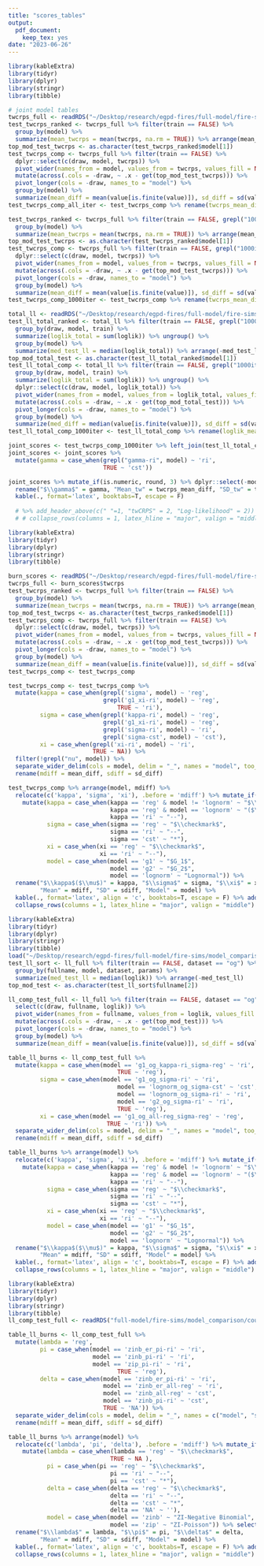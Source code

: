 ```yaml
---
title: "scores_tables"
output: 
  pdf_document: 
    keep_tex: yes
date: "2023-06-26"
---
```


```r
library(kableExtra)
library(tidyr)
library(dplyr)
library(stringr)
library(tibble)

# joint model tables
twcrps_full <- readRDS("~/Desktop/research/egpd-fires/full-model/fire-sims/model_comparison/joint_twcrps.RDS")
test_twcrps_ranked <- twcrps_full %>% filter(train == FALSE) %>% 
  group_by(model) %>% 
  summarize(mean_twcrps = mean(twcrps, na.rm = TRUE)) %>% arrange(mean_twcrps)
top_mod_test_twcrps <- as.character(test_twcrps_ranked$model[1])
test_twcrps_comp <- twcrps_full %>% filter(train == FALSE) %>% 
  dplyr::select(c(draw, model, twcrps)) %>% 
  pivot_wider(names_from = model, values_from = twcrps, values_fill = NA) %>% 
  mutate(across(.cols = -draw, ~ .x - get(top_mod_test_twcrps))) %>% 
  pivot_longer(cols = -draw, names_to = "model") %>%
  group_by(model) %>%
  summarize(mean_diff = mean(value[is.finite(value)]), sd_diff = sd(value[is.finite(value)])) %>% arrange(mean_diff)
test_twcrps_comp_all_iter <- test_twcrps_comp %>% rename(twcrps_mean_diff = mean_diff, twcrps_sd_diff = sd_diff)

test_twcrps_ranked <- twcrps_full %>% filter(train == FALSE, grepl("1000iter", model)) %>% 
  group_by(model) %>% 
  summarize(mean_twcrps = mean(twcrps, na.rm = TRUE)) %>% arrange(mean_twcrps)
top_mod_test_twcrps <- as.character(test_twcrps_ranked$model[1])
test_twcrps_comp <- twcrps_full %>% filter(train == FALSE, grepl("1000iter", model)) %>% 
  dplyr::select(c(draw, model, twcrps)) %>% 
  pivot_wider(names_from = model, values_from = twcrps, values_fill = NA) %>% 
  mutate(across(.cols = -draw, ~ .x - get(top_mod_test_twcrps))) %>% 
  pivot_longer(cols = -draw, names_to = "model") %>%
  group_by(model) %>%
  summarize(mean_diff = mean(value[is.finite(value)]), sd_diff = sd(value[is.finite(value)])) %>% arrange(mean_diff)
test_twcrps_comp_1000iter <- test_twcrps_comp %>% rename(twcrps_mean_diff = mean_diff, twcrps_sd_diff = sd_diff)

total_ll <- readRDS("~/Desktop/research/egpd-fires/full-model/fire-sims/model_comparison/joint_loglik.RDS")$total_ll
test_ll_total_ranked <- total_ll %>% filter(train == FALSE, grepl("1000iter", model)) %>% 
  group_by(draw, model, train) %>%
  summarize(loglik_total = sum(loglik)) %>% ungroup() %>%
  group_by(model) %>% 
  summarize(med_test_ll = median(loglik_total)) %>% arrange(-med_test_ll)
top_mod_total_test <- as.character(test_ll_total_ranked$model[1])
test_ll_total_comp <- total_ll %>% filter(train == FALSE, grepl("1000iter", model)) %>% 
  group_by(draw, model, train) %>%
  summarize(loglik_total = sum(loglik)) %>% ungroup() %>%
  dplyr::select(c(draw, model, loglik_total)) %>% 
  pivot_wider(names_from = model, values_from = loglik_total, values_fill = NA) %>% 
  mutate(across(.cols = -draw, ~ .x - get(top_mod_total_test))) %>% 
  pivot_longer(cols = -draw, names_to = "model") %>%
  group_by(model) %>%
  summarize(med_diff = median(value[is.finite(value)]), sd_diff = sd(value[is.finite(value)])) %>% arrange(-med_diff)
test_ll_total_comp_1000iter <- test_ll_total_comp %>% rename(loglik_mean_diff = med_diff, loglik_sd_diff = sd_diff)

joint_scores <- test_twcrps_comp_1000iter %>% left_join(test_ll_total_comp_1000iter)
joint_scores <- joint_scores %>% 
  mutate(gamma = case_when(grepl("gamma-ri", model) ~ 'ri',
                           TRUE ~ 'cst'))

joint_scores %>% mutate_if(is.numeric, round, 3) %>% dplyr::select(-model) %>% relocate('gamma', .before = 'twcrps_mean_diff') %>%
  rename("$\\gamma$" = gamma, "Mean_tw" = twcrps_mean_diff, "SD_tw" = twcrps_sd_diff, "Mean_ll" = loglik_mean_diff, "SD_ll" = loglik_sd_diff) %>%
  kable(., format='latex', booktabs=T, escape = F)
  
  # %>% add_header_above(c(" "=1, "twCRPS" = 2, "Log-likelihood" = 2)) %>%
  # # collapse_rows(columns = 1, latex_hline = "major", valign = "middle")

```

```r
library(kableExtra)
library(tidyr)
library(dplyr)
library(stringr)
library(tibble)

burn_scores <- readRDS("~/Desktop/research/egpd-fires/full-model/fire-sims/model_comparison/burn_scores.RDS")
twcrps_full <- burn_scores$twcrps
test_twcrps_ranked <- twcrps_full %>% filter(train == FALSE) %>% 
  group_by(model) %>% 
  summarize(mean_twcrps = mean(twcrps, na.rm = TRUE)) %>% arrange(mean_twcrps)
top_mod_test_twcrps <- as.character(test_twcrps_ranked$model[1])
test_twcrps_comp <- twcrps_full %>% filter(train == FALSE) %>% 
  dplyr::select(c(draw, model, twcrps)) %>% 
  pivot_wider(names_from = model, values_from = twcrps, values_fill = NA) %>% 
  mutate(across(.cols = -draw, ~ .x - get(top_mod_test_twcrps))) %>% 
  pivot_longer(cols = -draw, names_to = "model") %>%
  group_by(model) %>%
  summarize(mean_diff = mean(value[is.finite(value)]), sd_diff = sd(value[is.finite(value)])) %>% arrange(mean_diff)
test_twcrps_comp <- test_twcrps_comp

test_twcrps_comp <- test_twcrps_comp %>% 
  mutate(kappa = case_when(grepl('sigma', model) ~ 'reg',
                           grepl('g1_xi-ri', model) ~ 'reg',
                               TRUE ~ 'ri'),
         sigma = case_when(grepl('kappa-ri', model) ~ 'reg',
                           grepl('g1_xi-ri', model) ~ 'reg',
                           grepl('sigma-ri', model) ~ 'ri',
                           grepl('sigma-cst', model) ~ 'cst'),
         xi = case_when(grepl('xi-ri', model) ~ 'ri',
                        TRUE ~ NA)) %>%
  filter(!grepl("nu", model)) %>%
  separate_wider_delim(cols = model, delim = "_", names = "model", too_many = "drop") %>%
  rename(mdiff = mean_diff, sdiff = sd_diff)

test_twcrps_comp %>% arrange(model, mdiff) %>% 
  relocate(c('kappa', 'sigma', 'xi'), .before = 'mdiff') %>% mutate_if(is.numeric, round, 3) %>% 
    mutate(kappa = case_when(kappa == 'reg' & model != 'lognorm' ~ "$\\checkmark$", 
                             kappa == 'reg' & model == 'lognorm' ~ "($\\checkmark$)", 
                             kappa == 'ri' ~ "--"),
           sigma = case_when(sigma == 'reg' ~ "$\\checkmark$",
                             sigma == 'ri' ~ "--",
                             sigma == 'cst' ~ "*"),
           xi = case_when(xi == 'reg' ~ "$\\checkmark$",
                          xi == 'ri' ~ "--"),
           model = case_when(model == 'g1' ~ "$G_1$",
                             model == 'g2' ~ "$G_2$",
                             model == 'lognorm' ~ "Lognormal")) %>% 
  rename("$\\kappa$($\\mu$)" = kappa, "$\\sigma$" = sigma, "$\\xi$" = xi, 
         "Mean" = mdiff, "SD" = sdiff, "Model" = model) %>% 
  kable(., format='latex', align = 'c', booktabs=T, escape = F) %>% add_header_above(c(" "=1, "Regression" = 3, "Difference" = 2)) %>%
  collapse_rows(columns = 1, latex_hline = "major", valign = "middle")
```


```r
library(kableExtra)
library(tidyr)
library(dplyr)
library(stringr)
library(tibble)
load("~/Desktop/research/egpd-fires/full-model/fire-sims/model_comparison/burns_comp_tables.RData")
test_ll_sort <- ll_full %>% filter(train == FALSE, dataset == "og") %>% 
  group_by(fullname, model, dataset, params) %>% 
  summarize(med_test_ll = median(loglik)) %>% arrange(-med_test_ll)
top_mod_test <- as.character(test_ll_sort$fullname[2])

ll_comp_test_full <- ll_full %>% filter(train == FALSE, dataset == "og") %>% 
  select(c(draw, fullname, loglik)) %>% 
  pivot_wider(names_from = fullname, values_from = loglik, values_fill = NA) %>% 
  mutate(across(.cols = -draw, ~ .x - get(top_mod_test))) %>% 
  pivot_longer(cols = -draw, names_to = "model") %>%
  group_by(model) %>%
  summarize(mean_diff = mean(value[is.finite(value)]), sd_diff = sd(value[is.finite(value)])) %>% arrange(-mean_diff)

table_ll_burns <- ll_comp_test_full %>% 
  mutate(kappa = case_when(model == 'g1_og_kappa-ri_sigma-reg' ~ 'ri',
                               TRUE ~ 'reg'),
         sigma = case_when(model == 'g1_og_sigma-ri' ~ 'ri',
                               model == 'lognorm_og_sigma-cst' ~ 'cst',
                               model == 'lognorm_og_sigma-ri' ~ 'ri',
                               model == 'g2_og_sigma-ri' ~ 'ri',
                               TRUE ~ 'reg'),
         xi = case_when(model == 'g1_og_all-reg_sigma-reg' ~ 'reg',
                            TRUE ~ 'ri')) %>%
  separate_wider_delim(cols = model, delim = "_", names = "model", too_many = "drop") %>%
  rename(mdiff = mean_diff, sdiff = sd_diff)

table_ll_burns %>% arrange(model) %>% 
  relocate(c('kappa', 'sigma', 'xi'), .before = 'mdiff') %>% mutate_if(is.numeric, round, 3) %>% 
    mutate(kappa = case_when(kappa == 'reg' & model != 'lognorm' ~ "$\\checkmark$", 
                             kappa == 'reg' & model == 'lognorm' ~ "($\\checkmark$)", 
                             kappa == 'ri' ~ "--"),
           sigma = case_when(sigma == 'reg' ~ "$\\checkmark$",
                             sigma == 'ri' ~ "--",
                             sigma == 'cst' ~ "*"),
           xi = case_when(xi == 'reg' ~ "$\\checkmark$",
                          xi == 'ri' ~ "--"),
           model = case_when(model == 'g1' ~ "$G_1$",
                             model == 'g2' ~ "$G_2$",
                             model == 'lognorm' ~ "Lognormal")) %>% 
  rename("$\\kappa$($\\mu$)" = kappa, "$\\sigma$" = sigma, "$\\xi$" = xi, 
         "Mean" = mdiff, "SD" = sdiff, "Model" = model) %>% 
  kable(., format='latex', align = 'c', booktabs=T, escape = F) %>% add_header_above(c(" "=1, "Regression" = 3, "Difference" = 2)) %>%
  collapse_rows(columns = 1, latex_hline = "major", valign = "middle")
```

```r
library(kableExtra)
library(tidyr)
library(dplyr)
library(stringr)
library(tibble)
ll_comp_test_full <- readRDS("full-model/fire-sims/model_comparison/count_scores.RDS")

table_ll_burns <- ll_comp_test_full %>% 
  mutate(lambda = 'reg',
         pi = case_when(model == 'zinb_er_pi-ri' ~ 'ri',
                        model == 'zinb_pi-ri' ~ 'ri',
                        model == 'zip_pi-ri' ~ 'ri',
                               TRUE ~ 'reg'),
         delta = case_when(model == 'zinb_er_pi-ri' ~ 'ri',
                           model == 'zinb_er_all-reg' ~ 'ri',
                           model == 'zinb_all-reg' ~ 'cst',
                           model == 'zinb_pi-ri' ~ 'cst',
                           TRUE ~ 'NA')) %>%
  separate_wider_delim(cols = model, delim = "_", names = c("model", "submodel"), too_many = "drop") %>%
  rename(mdiff = mean_diff, sdiff = sd_diff)

table_ll_burns %>% arrange(model) %>% 
  relocate(c('lambda', 'pi', 'delta'), .before = 'mdiff') %>% mutate_if(is.numeric, round, 3) %>% 
    mutate(lambda = case_when(lambda == 'reg' ~ "$\\checkmark$", 
                             TRUE ~ NA ),
           pi = case_when(pi == 'reg' ~ "$\\checkmark$",
                             pi == 'ri' ~ "--",
                             pi == 'cst' ~ "*"),
           delta = case_when(delta == 'reg' ~ "$\\checkmark$",
                             delta == 'ri' ~ "--",
                             delta == 'cst' ~ "*",
                             delta == 'NA' ~ ''),
           model = case_when(model == 'zinb' ~ "ZI-Negative Binomial",
                             model == 'zip' ~ "ZI-Poisson")) %>% select(-submodel) %>% 
  rename("$\\lambda$" = lambda, "$\\pi$" = pi, "$\\delta$" = delta, 
         "Mean" = mdiff, "SD" = sdiff, "Model" = model) %>% 
  kable(., format='latex', align = 'c', booktabs=T, escape = F) %>% add_header_above(c(" "=1, "Regression" = 3, "Difference" = 2)) %>%
  collapse_rows(columns = 1, latex_hline = "major", valign = "middle")
```

